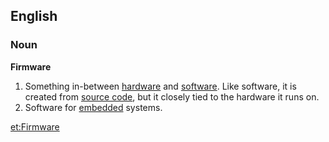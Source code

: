 ==English==
===Noun===
'''Firmware''' 
# Something in-between [[hardware]] and [[software]].  Like software, it is created from [[source code]], but it closely tied to the hardware it runs on.
# Software for [[embedded]] systems.
{{rfc}}
[[et:Firmware]]